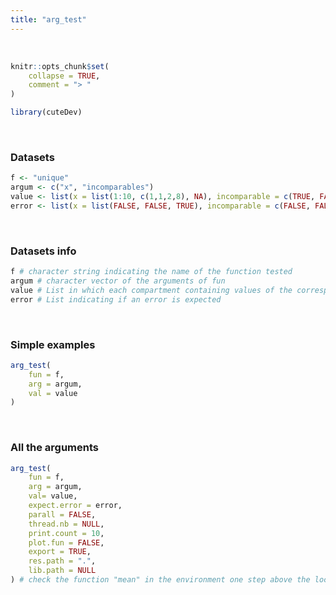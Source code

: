 ---
title: "arg_test"
---
<br>

```{r, include = FALSE}
knitr::opts_chunk$set(
    collapse = TRUE,
    comment = "> "
)
```

```{r setup}
library(cuteDev)
```
<br>

### Datasets
```{r}
f <- "unique"
argum <- c("x", "incomparables")
value <- list(x = list(1:10, c(1,1,2,8), NA), incomparable = c(TRUE, FALSE, NA))
error <- list(x = list(FALSE, FALSE, TRUE), incomparable = c(FALSE, FALSE, TRUE))
```
<br>

### Datasets info
```{r}
f # character string indicating the name of the function tested 
argum # character vector of the arguments of fun
value # List in which each compartment containing values of the corresponding argument in arg
error # List indicating if an error is expected
```
<br>

### Simple examples
```{r}
arg_test(
    fun = f, 
    arg = argum, 
    val = value
)
```
<br>


### All the arguments
```{r}
arg_test(
    fun = f, 
    arg = argum, 
    val= value, 
    expect.error = error, 
    parall = FALSE, 
    thread.nb = NULL, 
    print.count = 10, 
    plot.fun = FALSE, 
    export = TRUE, 
    res.path = ".", 
    lib.path = NULL
) # check the function "mean" in the environment one step above the local environment
```

